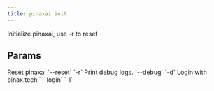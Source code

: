 ```yaml
---
title: pinaxai init
---
```


Initialize pinaxai, use -r to reset

## Params

<ResponseField name="reset" type="bool">
 Reset pinaxai `--reset` `-r`
</ResponseField>
<ResponseField name="print_debug_log" type="bool">
 Print debug logs. `--debug` `-d`
</ResponseField>
<ResponseField name="login" type="bool">
 Login with pinax.tech `--login` `-l`
</ResponseField>